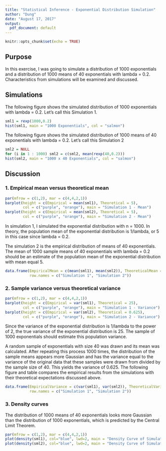 ```yaml
---
title: "Statistical Inference - Exponential Distribution Simulation"
author: "Dung"
date: "August 17, 2017"
output:
  pdf_document: default
---
```


```r
knitr::opts_chunk$set(echo = TRUE)
```

## Purpose

In this exercise, I was going to simulate a distribution of 1000 exponentials and a distribution of 1000 means of 40 exponentials with lambda = 0.2. Characteristics from simulations will be examined and discussed.

## Simulations

The following figure shows the simulated distribution of 1000 exponentials with lambda = 0.2. Let's call this Simulation 1.

```r
sml1 = rexp(1000,0.2)
hist(sml1, main = "1000 Exponentials", col = "salmon")
```

The following figure shows the simulated distribution of 1000 means of 40 exponentials with lambda = 0.2. Let's call this Simulation 2

```r
sml2 = NULL
for (i in 1 : 1000) sml2 = c(sml2, mean(rexp(40,0.2)))
hist(sml2, main = "1000 x 40 Exponentials", col = "salmon")
```

## Discussion

### 1. Empirical mean versus theoretical mean

```r
par(mfrow = c(1,2), mar = c(4,4,2,1))
barplot(height = c(Empirical = mean(sml1), Theoretical = 5),
        col = c("purple", "orange"), main = "Simulation 1 - Mean")
barplot(height = c(Empirical = mean(sml2), Theoretical = 5),
        col = c("purple", "orange"), main = "Simulation 2 - Mean")
```

In simulation 1, I simulated the exponential distribution with n = 1000. In theory, the population mean of the exponential distribution is 1/lambda, or 5 in this case since lambda = 0.2.

The simulation 2 is the empirical distribution of means of 40 exponentials. The mean of 1000 sample means of 40 exponentials with lambda = 0.2 should be an estimate of the population mean of the exponential distribution with mean equal 5.

```r
data.frame(EmpiricalMean = c(mean(sml1), mean(sml2)), TheoreticalMean = c(5,5),
           row.names = c("Simulation 1", "Simulation 2"))
```

### 2. Sample variance versus theoretical variance

```r
par(mfrow = c(1,2), mar = c(4,4,2,1))
barplot(height = c(Empirical = var(sml1), Theoretical = 25),
        col = c("purple", "orange"), main = "Simulation 1 - Variance")
barplot(height = c(Empirical = var(sml2), Theoretical = 0.625),
        col = c("purple", "orange"), main = "Simulation 2 - Variance")
```

Since the variance of the exponential distribution is 1/lambda to the power of 2, the true variance of the exponential distribution is 25. The sample of 1000 exponentials should estimate this population variance.

A random sample of exponentials with size 40 was drawn and its mean was calculated. After repeating this process 1000 times, the distribution of the sample means appears more Gaussian and has the variance equal to the variance of the original data that these samples were drawn from divided by the sample size of 40. This yields the variance of 0.625. The following figure and table compares the empirical results from the simulations with their theoretical expectations discussed above.

```r
data.frame(EmpiricalVariance = c(var(sml1), var(sml2)), TheoreticalVariance = c(25,0.625),
           row.names = c("Simulation 1", "Simulation 2"))
```

### 3. Density curves

The distribution of 1000 means of 40 exponentials looks more Gaussian than the distribution of 1000 exponentials, which is predicted by the Central Limit Theorem.

```r
par(mfrow = c(1,2), mar = c(4,4,2,1))
plot(density(sml1), col="blue", lwd=2, main = "Density Curve of Simulation 1")
plot(density(sml2), col="blue", lwd=2, main = "Density Curve of Simulation 2")
```
